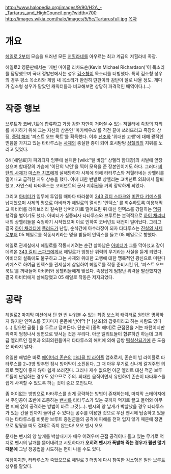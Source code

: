 http://www.halopedia.org/images/9/90/H2A_-_Tartarus_and_HighCouncil.png?width=700
http://images.wikia.com/halo/images/5/5c/Tartarusfull.jpg
[[목차]]
= 개요 =
[[헤일로 2]]부터 모습을 드러낸 모든 [[저힐라네]]를 아우르는 최고 계급의 저힐라네 족장.
 
헤일로2 영문판에서는 '케빈 마이클 리차드슨(Kevin Michael Richardson)'이 목소리를 담당했으며 국내 정발판에서는 성우 [[김소형]]이 목소리를 더빙했다. 특히 김소형 성우의 경우 평소 목소리와 게임 내 목소리가 완전히 딴판이라 감탄이 절로 나올 정도. 게다가 김소형 성우가 맡았던 캐릭터들과 비교해보면 상당히 파격적인 배역이다.(...)

= 작중 행보 =
브루트가 [[코버넌트]]에 합류하고 가장 강한 자만이 거머쥘 수 있는 저힐라네 족장의 자리를 차지하기 위해 그는 자신의 삼촌인 '마카베우스'를 격전 끝에 쓰러뜨리고 족장의 상징, [[중력 해머]] '피스트 오브 룩트'를 획득했다. 이후 [[선조]]와 '위대한 고행'에 대해 광적인 믿음을 가지고 있는 타타루스는 [[사제]]의 충실한 종이 되어 호시탐탐 [[상헬리]]의 지위를 노리고 있었다. 

04 [헤일로]가 파괴되자 임무에 실패한 [wiki:"텔 바담" 상헬리 함대장]의 처벌에 앞장섰으며 함대장의 가슴에 '이단의 낙인'을 찍어 모욕을 준 장본인이기도 하다. 그러다 [[비탄의 사제]]가 [[마스터 치프]]에게 살해당하자 사제에 의해 타타루스와 저힐라네는 상헬리를 밀어내고 급격한 지위 상승을 했다. 이에 대한 반발로 상헬리는 코버넌트 의회에서 탈퇴했고, 자연스레 타타루스는 코버넌트의 군사 지휘권을 거의 장악하게 되었다. 

그리고 [[아비터]]가 임무에 투입될 때마다 따라붙어 [[343 길티 스파크]]와 [[미란다 키예스]]를 납치했으며 사제의 명으로 아비터가 헤일로의 열쇠인 '인덱스' 를 회수하도록 이용해먹고 아비터를 라이브러리 깊숙한 낭떠러지로 떨어뜨린 뒤 대신 인덱스를 강탈하는 [[먹튀]] 행각을 벌이기도 했다. 아비터가 실종되자 타타루스와 브루트는 본격적으로 [[하이 채리티]] 내의 상헬리들을 숙청하기 시작했으며 이로 인하여 코버넌트 내전이 일어났다. 그리고 결국 [[하이 채리티]]에 [[플러드]]가 난입, 순식간에 아수라장이 되자 타타루스는 [[진실의 사제]]로부터 05 헤일로를 작동시키라는 명을 받들어 인덱스를 들고 05 헤일로로 향했다. 

헤일로 관제실에서 헤일로를 작동시키려는 순간 살아남은 [[아비터]]가 그를 막아섰고 같이 데려온 [[343 길티 스파크]]에게서 헤일로가 엄청난 위력의 무기라는 사실을 듣게 되었다. 아비터의 설득에도 불구하고 그는 사제와 위대한 고행에 대한 맹목적인 광신으로 미란다 키예스로 하여금 인덱스를 관제실에 삽입하여 헤일로를 작동 준비시킨 뒤, '피스트 오브 룩트'를 꺼내들어 아비터와 상헬리들에게 맞섰다. 족장답게 엄청난 위력을 발산했지만 결국 아비터에게 살해당했고 05 헤일로 작동은 저지되었다.

= 공략 =
헤일로2 마지막 미션에서 단 한 번 싸워볼 수 있는 최종 보스격 캐릭터로 원인은 명확하지 않지만 인덱스를 꽂자마자 온몸에 방어막 [* [선조]의 갑옷이라고 하는 사람도 있다(...) 믿으면 골룸 ] 을 두르고 덤벼든다. 단순히 [중력 해머]로 근접전을 거는 패턴이지만 위력이 엄청나서 정면으로 맞서는 것은 무리다. 아군 엘리트들이 합류하긴 하는데 고위급 엘리트인 질럿과 의회의원들마저 타타루스의 해머에 의해 금방 [[떡실신]]되기에 큰 도움은 바라지 말자.

유일한 해법은 바로 [[에이버리 존슨]]의 [[파티클 빔 라이플]] 엄호로서, 존슨이 빔 라이플로 타타루스를 2~3방 맞추면 잠시 방어막이 소진된다. 그 때 아무 무기로 신나게 갈겨주면 의외로 맷집이 좋지 않아 쉽게 쓰러진다. 그러나 재수 없으면 아군 엘리트 대신 적군 브루트들이 난입하는 경우도 있으므로 주의. 최대한 움직이면서 유인하여 존슨이 타타루스를 쉽게 사격할 수 있도록 하는 것이 중요 포인트다.

좀 어이없는 방법으로 타타루스를 쉽게 공략하는 방법이 존재하는데, 마지막 스테이지에서 주인공이 초반에 조종하는 [[밴시]]를 타타루스가 있는 곳까지 억지로 끌고 들어와 아무런 피해 없이 공격하는 방법이 바로 그것(...). 밴시의 양 날개가 박살났을 경우 타타루스가 있는 건물 안까지 들어갈 수 있다는 꽁수를 이용한 것으로 우선 밴시에 탑승하고 있을 때는 타타루스를 비롯한 브루트 증원군들의 공격에 피해를 전혀 입지 않기 때문에 정면으로 맞짱을 떠도 절대로 죽지 않는다! 오오 밴시 오오

문제는 밴시의 양 날개를 박살내기가 매우 어려우며 근접 공격이나 들고 있는 무기로 억지로 밴시의 날개를 뜯어내려고 시도하다가 '''오히려 밴시가 폭발해 죽는 경우가 훨씬 많기 때문에''' 그냥 정공법을 시도하는 편이 나을 수도 있다.

여담이지만, 타타루스가 죽었으므로 헤일로 3 더빙에 다시 참여한 김소형은 일반 [[브루트]] 성우를 맡았다.

